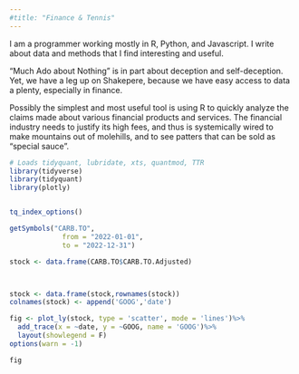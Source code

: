 ```yaml
---
#title: "Finance & Tennis"
---
```


I am a programmer working mostly in R, Python, and Javascript. I write about data and methods that I find interesting and useful.

"Much Ado about Nothing" is in part about deception and self-deception. Yet, we have a leg up on Shakepere, because we have easy access to data a plenty, especially in finance.

Possibly the simplest and most useful tool is using R to quickly analyze the claims made about various financial products and services. The financial industry needs to justify its high fees, and thus is systemically wired to make mountains out of molehills, and to see patters that can be sold as "special sauce".

```r
# Loads tidyquant, lubridate, xts, quantmod, TTR 
library(tidyverse)
library(tidyquant)
library(plotly)


tq_index_options()

getSymbols("CARB.TO",
             from = "2022-01-01",
             to = "2022-12-31")

stock <- data.frame(CARB.TO$CARB.TO.Adjusted)



stock <- data.frame(stock,rownames(stock))
colnames(stock) <- append('GOOG','date')

fig <- plot_ly(stock, type = 'scatter', mode = 'lines')%>%
  add_trace(x = ~date, y = ~GOOG, name = 'GOOG')%>%
  layout(showlegend = F)
options(warn = -1)

fig
```

